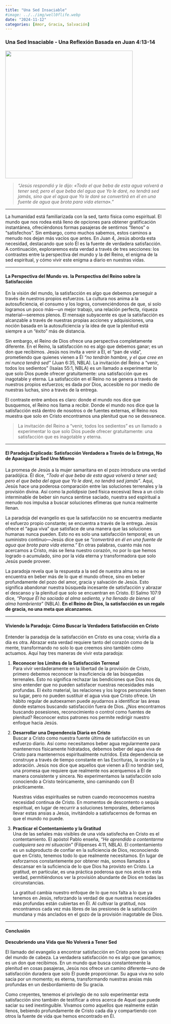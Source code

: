 ```yaml
---
title: "Una Sed Insaciable"
#image: ../../img/well0flife.webp
date: "2024-11-12"
categories: [Amor, Gracia, Salvación]
---
```


### Una Sed Insaciable - Una Reflexión Basada en Juan 4:13-14

![](images/well0flife.webp){fig-align="center" width="400"}

> *“Jesús respondió y le dijo: «Todo el que beba de esta agua volverá a tener sed; pero el que beba del agua que Yo le daré, no tendrá sed jamás, sino que el agua que Yo le daré se convertirá en él en una fuente de agua que brota para vida eterna».”*

------------------------------------------------------------------------

La humanidad está familiarizada con la sed, tanto física como espiritual. El mundo que nos rodea está lleno de opciones para obtener gratificación instantánea, ofreciéndonos formas pasajeras de sentirnos “llenos” o “satisfechos”. Sin embargo, como muchos sabemos, estos caminos a menudo nos dejan más vacíos que antes. En Juan 4, Jesús aborda esta necesidad, destacando que solo Él es la fuente de verdadera satisfacción. A continuación, exploraremos esta verdad a través de tres secciones: los contrastes entre la perspectiva del mundo y la del Reino, el enigma de la sed espiritual, y cómo vivir este enigma a diario en nuestras vidas.

------------------------------------------------------------------------

#### La Perspectiva del Mundo vs. la Perspectiva del Reino sobre la Satisfacción

En la visión del mundo, la satisfacción es algo que debemos perseguir a través de nuestros propios esfuerzos. La cultura nos anima a la autosuficiencia, el consumo y los logros, convenciéndonos de que, si solo logramos un poco más—un mejor trabajo, una relación perfecta, riqueza material—seremos plenos. El mensaje subyacente es que la satisfacción es alcanzable a través de nuestras propias acciones y adquisiciones, una noción basada en la autosuficiencia y la idea de que la plenitud está siempre a un “éxito” más de distancia.

Sin embargo, el Reino de Dios ofrece una perspectiva completamente diferente. En el Reino, la satisfacción no es algo que debemos ganar; es un don que recibimos. Jesús nos invita a venir a Él, el “pan de vida”, prometiendo que quienes vienen a Él *“no tendrán hambre, y el que cree en mí nunca tendrá sed”* (Juan 6:35, NBLA). La invitación del Reino a “venir, todos los sedientos” (Isaías 55:1, NBLA) es un llamado a experimentar lo que solo Dios puede ofrecer gratuitamente: una satisfacción que es inagotable y eterna. La satisfacción en el Reino no se genera a través de nuestros propios esfuerzos; es dada por Dios, accesible no por medio de nuestras luchas, sino a través de la entrega.

El contraste entre ambos es claro: donde el mundo nos dice que busquemos, el Reino nos llama a recibir. Donde el mundo nos dice que la satisfacción está dentro de nosotros o de fuentes externas, el Reino nos muestra que solo en Cristo encontramos una plenitud que no se desvanece.

> La invitación del Reino a “venir, todos los sedientos” es un llamado a experimentar lo que solo Dios puede ofrecer gratuitamente: una satisfacción que es inagotable y eterna.

------------------------------------------------------------------------

#### El Paradoja Explicada: Satisfacción Verdadera a Través de la Entrega, No de Apaciguar la Sed Uno Mismo

La promesa de Jesús a la mujer samaritana en el pozo introduce una verdad paradójica. Él dice, *“Todo el que beba de esta agua volverá a tener sed; pero el que beba del agua que Yo le daré, no tendrá sed jamás”*. Aquí, Jesús hace una poderosa comparación entre las soluciones terrenales y la provisión divina. Así como la *polidipsia* (sed física excesiva) lleva a un ciclo interminable de beber sin nunca sentirse saciado, nuestra sed espiritual a menudo nos impulsa a buscar soluciones efímeras que nunca realmente llenan.

La paradoja del evangelio es que la satisfacción no se encuentra mediante el esfuerzo propio constante; se encuentra a través de la entrega. Jesús ofrece el “agua viva” que satisface de una manera que las soluciones humanas nunca pueden. Esto no es solo una satisfacción temporal; es un suministro continuo—Jesús dice que se *“convertirá en él en una fuente de agua que brota para vida eterna.”* En otras palabras, cuanto más nos acercamos a Cristo, más se llena nuestro corazón, no por lo que hemos logrado o acumulado, sino por la vida eterna y transformadora que solo Jesús puede proveer.

La paradoja revela que la respuesta a la sed de nuestra alma no se encuentra en beber más de lo que el mundo ofrece, sino en beber profundamente del pozo del amor, gracia y salvación de Jesús. Esto significa abandonar nuestra búsqueda incesante de satisfacción y abrazar el descanso y la plenitud que solo se encuentran en Cristo. El Salmo 107:9 dice, *“Porque Él ha saciado al alma sedienta, y ha llenado de bienes al alma hambrienta”* (NBLA). **En el Reino de Dios, la satisfacción es un regalo de gracia, no una meta que alcanzamos.**

------------------------------------------------------------------------

#### Viviendo la Paradoja: Cómo Buscar la Verdadera Satisfacción en Cristo

Entender la paradoja de la satisfacción en Cristo es una cosa; vivirla día a día es otra. Abrazar esta verdad requiere tanto del corazón como de la mente, transformando no solo lo que creemos sino también cómo actuamos. Aquí hay tres maneras de vivir esta paradoja:

1.  **Reconocer los Límites de la Satisfacción Terrenal**\
    Para vivir verdaderamente en la libertad de la provisión de Cristo, primero debemos reconocer la insuficiencia de las búsquedas terrenales. Esto no significa rechazar las bendiciones que Dios nos da, sino entender que no pueden satisfacer nuestras necesidades más profundas. El éxito material, las relaciones y los logros personales tienen su lugar, pero no pueden sustituir el agua viva que Cristo ofrece. Un hábito regular de autoexamen puede ayudarnos a identificar las áreas donde estamos buscando satisfacción fuera de Dios. ¿Nos encontramos buscando posesiones, reconocimiento o control como fuentes de plenitud? Reconocer estos patrones nos permite redirigir nuestro enfoque hacia Jesús.

2.  **Desarrollar una Dependencia Diaria en Cristo**\
    Buscar a Cristo como nuestra fuente última de satisfacción es un esfuerzo diario. Así como necesitamos beber agua regularmente para mantenernos físicamente hidratados, debemos beber del agua viva de Cristo para mantenernos espiritualmente nutridos. Esta dependencia se construye a través de tiempo constante en las Escrituras, la oración y la adoración. Jesús nos dice que aquellos que vienen a Él no tendrán sed, una promesa que requiere que realmente nos acerquemos a Él de manera consistente y sincera. No experimentamos la satisfacción solo conociendo a Cristo teóricamente, sino caminando con Él prácticamente.

    Nuestras vidas espirituales se nutren cuando reconocemos nuestra necesidad continua de Cristo. En momentos de descontento o sequía espiritual, en lugar de recurrir a soluciones temporales, deberíamos llevar estas ansias a Jesús, invitándolo a satisfacernos de formas en que el mundo no puede.

3.  **Practicar el Contentamiento y la Gratitud**\
    Una de las señales más visibles de una vida satisfecha en Cristo es el contentamiento. El apóstol Pablo enseña, *“He aprendido a contentarme cualquiera sea mi situación”* (Filipenses 4:11, NBLA). El contentamiento es un subproducto de confiar en la suficiencia de Dios, reconociendo que en Cristo, tenemos todo lo que realmente necesitamos. En lugar de esforzarnos constantemente por obtener más, somos llamados a descansar en la suficiencia de lo que Dios ha provisto en Cristo. La gratitud, en particular, es una práctica poderosa que nos ancla en esta verdad, permitiéndonos ver la provisión abundante de Dios en todas las circunstancias.

    La gratitud cambia nuestro enfoque de lo que nos falta a lo que ya tenemos en Jesús, reforzando la verdad de que nuestras necesidades más profundas están cubiertas en Él. Al cultivar la gratitud, nos encontramos cada vez más libres de las presiones de la satisfacción mundana y más anclados en el gozo de la provisión inagotable de Dios.

------------------------------------------------------------------------

#### Conclusión

**Descubriendo una Vida que No Volverá a Tener Sed**

El llamado del evangelio a encontrar satisfacción en Cristo pone los valores del mundo de cabeza. La verdadera satisfacción no es algo que ganamos; es un don que recibimos. En un mundo que busca constantemente la plenitud en cosas pasajeras, Jesús nos ofrece un camino diferente—uno de satisfacción duradera que solo Él puede proporcionar. Su agua viva no solo sacia por un momento; es eterna, transformando nuestras ansias más profundas en un desbordamiento de Su gracia.

Como creyentes, tenemos el privilegio de no solo experimentar esta satisfacción sino también de testificar a otros acerca de Aquel que puede saciar su sed inextinguible. Vivamos como aquellos que realmente están llenos, bebiendo profundamente de Cristo cada día y compartiendo con otros la fuente de vida que hemos encontrado en Él.
